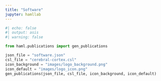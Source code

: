```yaml
---
title: "Software"
jupyter: hamllab
---
```


```python
#| echo: false
#| output: asis
#| warning: false

from haml.publications import gen_publications

json_file = "software.json"
csl_file = "cerebral-cortex.csl"
icon_background = "images/logo_background.png"
icon_default = "images/logo_icon.png"
gen_publications(json_file, csl_file, icon_background, icon_default)
```
